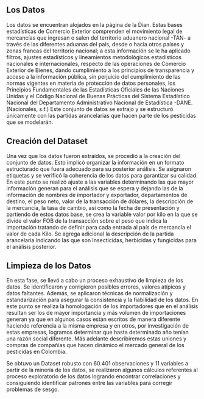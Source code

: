 
## Los Datos
Los datos se encuentran alojados en la página de la Dian. Estas bases estadísticas de Comercio Exterior comprenden el movimiento legal de mercancías que ingresan o salen del territorio aduanero nacional -TAN- a través de las diferentes aduanas del país, desde o hacia otros países y zonas francas del territorio nacional; a esta información se le ha aplicado filtros, ajustes estadísticos y lineamientos metodológicos estadísticos nacionales e internacionales, respecto de las operaciones de Comercio Exterior de Bienes, dando cumplimiento a los principios de transparencia y acceso a la información pública, sin perjuicio del cumplimiento de las normas vigentes en materia de protección de datos personales, los Principios Fundamentales de las Estadísticas Oficiales de las Naciones Unidas y el Código Nacional de Buenas Prácticas del Sistema Estadístico Nacional del Departamento Administrativo Nacional de Estadística -DANE. (Nacionales, s.f.)
Este conjunto de datos se extrajo y se estructuró únicamente con las partidas arancelarias que hacen parte de los pesticidas que se modelarán.

## Creación del Dataset

Una vez que los datos fueron extraídos, se procedió a la creación del conjunto de datos. Esto implicó organizar la información en un formato estructurado que fuera adecuado para su posterior análisis. Se asignaron etiquetas y se verificó la coherencia de los datos para garantizar su calidad.
En este punto se realizó ajuste a las variables determinando las que mayor información generan para el análisis que se espera y dejando las de la información de nombres de importador y exportador, departamentos de destino, el peso neto, valor de la transacción de dólares, la descripción de la mercancía, la tasa de cambio, así como la fecha de presentación y partiendo de estos datos base, se crea la variable valor por kilo en la que se divide el valor FOB de la transacción sobre el peso que indica la importación tratando de definir para cada entrada al país de mercancía el valor de cada Kilo. 
Se agrega adicional la descripción de la partida arancelaria indicando las que son Insecticidas, herbicidas y fungicidas para el análisis posterior. 

## Limpieza de los Datos
En esta fase, se llevó a cabo un proceso exhaustivo de limpieza de los datos. Se identificaron y corrigieron posibles errores, valores atípicos y datos faltantes. Además, se aplicaron técnicas de normalización y estandarización para asegurar la consistencia y la fiabilidad de los datos.
En este punto se realiza la homologación de los importadores que en el análisis resultan ser los de mayor importancia y más volumen de importaciones generan ya que en algunos casos están escritos de manera diferente haciendo referencia a la misma empresa y en otros, por investigación de estas empresas, logramos determinar que hasta determinado año tenían una razón social diferente. Más adelante describiremos estas uniones y compras de compañías que hacen dinámico el mercado general de los pesticidas en Colombia. 

Se obtuvo un Dataset robusto con 60.401 observaciones y 11 variables a partir de la minería de los datos, se realizaron algunos cálculos referentes al proceso exploratorio de los datos logrando encontrar correlaciones y consiguiendo identificar patrones entre las variables para corregir problemas de sesgo.
